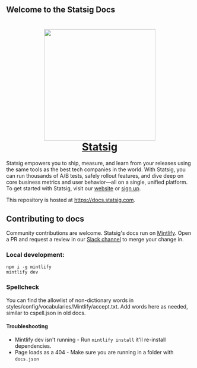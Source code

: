 ## Welcome to the Statsig Docs

<h1 align="center">
	<a href="https://statsig.com/?ref=gh_docs">
		<img width="300px" src="/images/Statsig_Favicon_Dark.png" />
	</a>
    <div />
	<a href="https://statsig.com/?ref=gh_docs">Statsig</a>
</h1>

Statsig empowers you to ship, measure, and learn from your releases using the same tools as the best tech companies in the world. With Statsig, you can run thousands of A/B tests, safely rollout features, and dive deep on core business metrics and user behavior—all on a single, unified platform. To get started with Statsig, visit our [website](https://statsig.com?ref=gh_docs) or [sign up](https://console.statsig.com/sign_up?ref=gh_docs).

This repository is hosted at https://docs.statsig.com. 

## Contributing to docs

Community contributions are welcome. Statsig's docs run on [Mintlify](https://www.mintlify.com/). Open a PR and request a review in our [Slack channel](https://statsig.com/slack) to merge your change in.

### Local development:

```
npm i -g mintlify
mintlify dev
```

### Spellcheck

You can find the allowlist of non-dictionary words in styles/config/vocabularies/Mintlify/accept.txt. Add words here as needed, similar to cspell.json in old docs.

#### Troubleshooting

- Mintlify dev isn't running - Run `mintlify install` it'll re-install dependencies.
- Page loads as a 404 - Make sure you are running in a folder with `docs.json`
